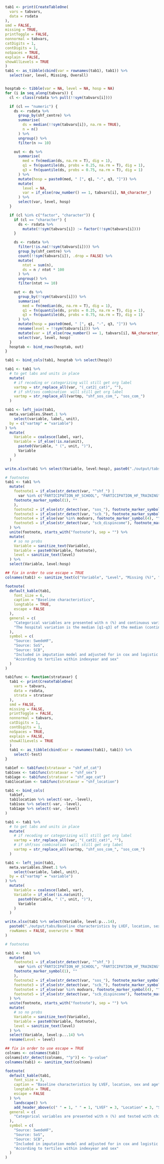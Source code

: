 ```r

tab1 <- print(CreateTableOne(
  vars = tabvars,
  data = rsdata
),
smd = FALSE,
missing = TRUE,
printToggle = FALSE,
nonnormal = tabvars,
catDigits = 1,
contDigits = 1,
noSpaces = TRUE,
explain = FALSE,
showAllLevels = TRUE
)
tab1 <- as_tibble(cbind(var = rownames(tab1), tab1)) %>%
  select(var, level, Missing, Overall)


hosptab <- tibble(var = NA, level = NA, hosp = NA)
for (i in seq_along(tabvars)) {
  cl <- class(rsdata %>% pull(!!sym(tabvars[i])))

  if (cl == "numeric") {
    ds <- rsdata %>%
      group_by(shf_centre) %>%
      summarise(
        ds = median(!!sym(tabvars[i]), na.rm = TRUE),
        n = n()
      ) %>%
      ungroup() %>%
      filter(n >= 10)

    out <- ds %>%
      summarise(
        med = fn(median(ds, na.rm = T), dig = 1),
        q1 = fn(quantile(ds, probs = 0.25, na.rm = T), dig = 1),
        q3 = fn(quantile(ds, probs = 0.75, na.rm = T), dig = 1)
      ) %>%
      mutate(hosp = paste0(med, " [", q1, "-", q3, "]")) %>%
      mutate(
        level = NA,
        var = if_else(row_number() == 1, tabvars[i], NA_character_)
      ) %>%
      select(var, level, hosp)
  }

  if (cl %in% c("factor", "character")) {
    if (cl == "character") {
      ds <- rsdata %>%
        mutate(!!sym(tabvars[i]) := factor(!!sym(tabvars[i])))
    }

    ds <- rsdata %>%
      filter(!is.na(!!sym(tabvars[i]))) %>%
      group_by(shf_centre) %>%
      count(!!sym(tabvars[i]), .drop = FALSE) %>%
      mutate(
        ntot = sum(n),
        ds = n / ntot * 100
      ) %>%
      ungroup() %>%
      filter(ntot >= 10)

    out <- ds %>%
      group_by(!!sym(tabvars[i])) %>%
      summarise(
        med = fn(median(ds, na.rm = T), dig = 1),
        q1 = fn(quantile(ds, probs = 0.25, na.rm = T), dig = 1),
        q3 = fn(quantile(ds, probs = 0.75, na.rm = T), dig = 1)
      ) %>%
      mutate(hosp = paste0(med, " [", q1, "-", q3, "]")) %>%
      rename(level = !!sym(tabvars[i])) %>%
      mutate(var = if_else(row_number() == 1, tabvars[i], NA_character_)) %>%
      select(var, level, hosp)
  }
  hosptab <- bind_rows(hosptab, out)
}

tab1 <- bind_cols(tab1, hosptab %>% select(hosp))

tab1 <- tab1 %>%
  # to get labs and units in place
  mutate(
    # if recoding or categorizing will still get org label
    vartmp = str_replace_all(var, "(_cat2|_cat)", ""),
    # if shf/sos combination  will still get org label
    vartmp = str_replace_all(vartmp, "shf_sos_com_", "sos_com_")
  )

tab1 <- left_join(tab1,
  meta.variables.Sheet.1 %>%
    select(variable, label, unit),
  by = c("vartmp" = "variable")
) %>%
  mutate(
    Variable = coalesce(label, var),
    Variable = if_else(!is.na(unit),
      paste0(Variable, " (", unit, ")"),
      Variable
    )
  )

write.xlsx(tab1 %>% select(Variable, level:hosp), paste0("./output/tabs/Baseline characteristics_", Sys.Date(), ".xlsx"), rowNames = FALSE, overwrite = TRUE)

# footnotes
tab1 <- tab1 %>%
  mutate(
    footnote1 = if_else(str_detect(var, "^shf_") |
      var %in% c("PARTICIPATION_HF_SCHOOL", "PARTICIPATION_HF_TRAINING", "FOLLOWUP_UNIT"),
    footnote_marker_symbol(1), ""
    ),
    footnote2 = if_else(str_detect(var, "sos_"), footnote_marker_symbol(2), ""),
    footnote3 = if_else(str_detect(var, "scb_"), footnote_marker_symbol(3), ""),
    footnote4 = if_else(var %in% modvars, footnote_marker_symbol(4), ""),
    footnote5 = if_else(str_detect(var, "scb_dispincome"), footnote_marker_symbol(5), "")
  ) %>%
  unite(footnote, starts_with("footnote"), sep = "") %>%
  mutate(
    # so no probs
    Variable = sanitize_text(Variable),
    Variable = paste0(Variable, footnote),
    level = sanitize_text(level)
  ) %>%
  select(Variable, level:hosp)

## fix in order to use escape = TRUE
colnames(tab1) <- sanitize_text(c("Variable", "Level", "Missing (%)", "Overall", "Hospital variation median [q1-q3]"))

footnote(
  default_kable(tab1,
    font_size = 6,
    caption = "Baseline characteristics",
    longtable = TRUE,
    escape = FALSE
  ),
  general = c(
    "Categorical variables are presented with n (%) and continuous variables with median [q1-q3].",
    "The hospital variation is the median [q1-q3] of the median (continuous variables) or proportion (categorical variables)."
  ),
  symbol = c(
    "Source: SwedeHF",
    "Source: SoS",
    "Source: SCB",
    "Included in imputation model and adjusted for in cox and logistic regression models.",
    "According to tertiles within indexyear and sex"
  )
)
```

```r

tab1func <- function(stratavar) {
  tab1 <- print(CreateTableOne(
    vars = tabvars,
    data = rsdata,
    strata = stratavar
  ),
  smd = FALSE,
  missing = FALSE,
  printToggle = FALSE,
  nonnormal = tabvars,
  catDigits = 1,
  contDigits = 1,
  noSpaces = TRUE,
  explain = FALSE,
  showAllLevels = TRUE
  )
  tab1 <- as_tibble(cbind(var = rownames(tab1), tab1)) %>%
    select(-test)
}

tab1ef <- tab1func(stratavar = "shf_ef_cat")
tab1sex <- tab1func(stratavar = "shf_sex")
tab1age <- tab1func(stratavar = "shf_age_cat")
tab1location <- tab1func(stratavar = "shf_location")

tab1 <- bind_cols(
  tab1ef,
  tab1location %>% select(-var, -level),
  tab1sex %>% select(-var, -level),
  tab1age %>% select(-var, -level)
)

tab1 <- tab1 %>%
  # to get labs and units in place
  mutate(
    # if recoding or categorizing will still get org label
    vartmp = str_replace_all(var, "(_cat2|_cat)", ""),
    # if shf/sos combination  will still get org label
    vartmp = str_replace_all(vartmp, "shf_sos_com_", "sos_com_")
  )

tab1 <- left_join(tab1,
  meta.variables.Sheet.1 %>%
    select(variable, label, unit),
  by = c("vartmp" = "variable")
) %>%
  mutate(
    Variable = coalesce(label, var),
    Variable = if_else(!is.na(unit),
      paste0(Variable, " (", unit, ")"),
      Variable
    )
  )

write.xlsx(tab1 %>% select(Variable, level:p...14),
  paste0("./output/tabs/Baseline characteristics by LVEF, location, sex and age_", Sys.Date(), ".xlsx"),
  rowNames = FALSE, overwrite = TRUE
)

# footnotes

tab1 <- tab1 %>%
  mutate(
    footnote1 = if_else(str_detect(var, "^shf_") |
      var %in% c("PARTICIPATION_HF_SCHOOL", "PARTICIPATION_HF_TRAINING", "FOLLOWUP_UNIT"),
    footnote_marker_symbol(1), ""
    ),
    footnote2 = if_else(str_detect(var, "sos_"), footnote_marker_symbol(2), ""),
    footnote3 = if_else(str_detect(var, "scb_"), footnote_marker_symbol(3), ""),
    footnote4 = if_else(var %in% modvars, footnote_marker_symbol(4), ""),
    footnote5 = if_else(str_detect(var, "scb_dispincome"), footnote_marker_symbol(5), "")
  ) %>%
  unite(footnote, starts_with("footnote"), sep = "") %>%
  mutate(
    # so no probs
    Variable = sanitize_text(Variable),
    Variable = paste0(Variable, footnote),
    level = sanitize_text(level)
  ) %>%
  select(Variable, level:p...14) %>%
  rename(Level = level)

## fix in order to use escape = TRUE
colnams <- colnames(tab1)
colnams[str_detect(colnams, "^p")] <- "p-value"
colnames(tab1) <- sanitize_text(colnams)

footnote(
  default_kable(tab1,
    font_size = 3,
    caption = "Baseline characteristics by LVEF, location, sex and age",
    longtable = TRUE,
    escape = FALSE
  ) %>%
    landscape() %>%
    add_header_above(c(" " = 1, " " = 1, "LVEF" = 3, "Location" = 3, "Sex" = 3, "Age" = 3)),
  general = c(
    "Categorical variables are presented with n (%) and tested with chi-square test and continuous variables with median [q1-q3] and tested with Kruskal-Wallis test."
  ),
  symbol = c(
    "Source: SwedeHF",
    "Source: SoS",
    "Source: SCB",
    "Included in imputation model and adjusted for in cox and logistic regression models.",
    "According to tertiles within indexyear and sex"
  )
)
```
